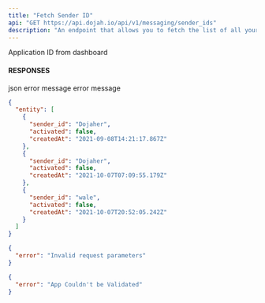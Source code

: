 ```yaml
---
title: "Fetch Sender ID"
api: "GET https://api.dojah.io/api/v1/messaging/sender_ids"
description: "An endpoint that allows you to fetch the list of all your Sender IDs"
---
```


<ParamField header="AppId" type="string" required>
  Application ID from dashboard
</ParamField>


#### RESPONSES

<ResponseField name="200" type="json">
 json
</ResponseField>

<ResponseField name="400" type="Object">
  <Expandable title="properties">
    <ResponseField name="error" type="string">
      error message
    </ResponseField>

  </Expandable>
</ResponseField>

<ResponseField name="401" type="Object">
  <Expandable title="properties">
    <ResponseField name="error" type="string">
      error message
    </ResponseField>

  </Expandable>
</ResponseField>


<ResponseExample>

```json 200
{
  "entity": [
    {
      "sender_id": "Dojaher",
      "activated": false,
      "createdAt": "2021-09-08T14:21:17.867Z"
    },
    {
      "sender_id": "Dojaher",
      "activated": false,
      "createdAt": "2021-10-07T07:09:55.179Z"
    },
    {
      "sender_id": "wale",
      "activated": false,
      "createdAt": "2021-10-07T20:52:05.242Z"
    }
  ]
}
```

```json 400
{
  "error": "Invalid request parameters"
}
```

```json 401
{
  "error": "App Couldn't be Validated"
}
```


</ResponseExample>
